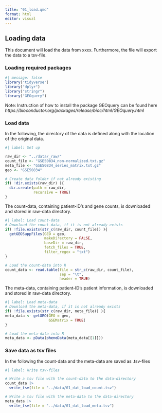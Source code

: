 ```yaml
---
title: "01_load.qmd"
format: html
editor: visual
---
```


## Loading data

This document will load the data from xxxx. Furthermore, the file will export the data to a tsv-file.

### Loading required packages

```r
#| message: false
library("tidyverse")
library("dplyr")
library("stringr")
library("GEOquery")
```

Note: Instruction of how to install the package GEOquery can be found here *https://bioconductor.org/packages/release/bioc/html/GEOquery.html*

### Load data

In the following, the directory of the data is defined along with the location of the original data.
```r
#| label: Set up

raw_dir <- "../data/_raw/"
count_file <- "GSE50834_non-normalized.txt.gz"
meta_file <- "GSE50834_series_matrix.txt.gz"
geo <- "GSE50834"

# Create data folder if not already existing
if( !dir.exists(raw_dir) ){
  dir.create(path = raw_dir,
             recursive = TRUE)
}

```

The count-data, containing patient-ID's and gene counts, is downloaded and stored in raw-data directory.
```r
#| label: Load count-data
# Download the count-data, if it is not already exists
if( !file.exists(str_c(raw_dir, count_file)) ){
  getGEOSuppFiles(GEO = geo,
                  makeDirectory = FALSE,
                  baseDir = raw_dir,
                  fetch_files = TRUE,
                  filter_regex = "txt")
}

# Load the count-data into R
count_data <- read.table(file = str_c(raw_dir, count_file),
                         sep = "\t",
                         header = TRUE)
```

The meta-data, containing patient-ID's patient information, is downloaded and stored in raw-data directory.
```r
#| label: Load meta-data
# Download the meta-data, if it is not already exists
if( !file.exists(str_c(raw_dir, meta_file)) ){
meta_data <- getGEO(GEO = geo,
                    GSEMatrix = TRUE)
}

# Load the meta-data into R
meta_data <- pData(phenoData(meta_data[[1]]))

```
### Save data as tsv files
In the following the count-data and the meta-data are saved as .tsv-files
```r
#| label: Write tsv-files

# Write a tsv file with the count-data to the data-directory
count_data |> 
  write_tsv(file = "../data/01_dat_load_count.tsv")

# Write a tsv file with the meta-data to the data-directory
meta_data |> 
  write_tsv(file = "../data/01_dat_load_meta.tsv")
```


